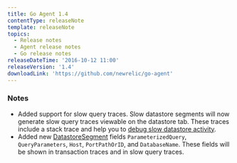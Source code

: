 ```yaml
---
title: Go Agent 1.4
contentType: releaseNote
template: releaseNote
topics:
  - Release notes
  - Agent release notes
  - Go release notes
releaseDateTime: '2016-10-12 11:00'
releaseVersion: '1.4'
downloadLink: 'https://github.com/newrelic/go-agent'
---
```


### Notes

* Added support for slow query traces. Slow datastore segments will now generate slow query traces viewable on the datastore tab. These traces include a stack trace and help you to [debug slow datastore activity](https://docs.newrelic.com/docs/apm/applications-menu/features/analyze-database-instance-level-performance-issues).
* Added new [DatastoreSegment](https://godoc.org/github.com/newrelic/go-agent#DatastoreSegment) fields `ParameterizedQuery`, `QueryParameters`, `Host`, `PortPathOrID`, and `DatabaseName`. These fields will be shown in transaction traces and in slow query traces.
